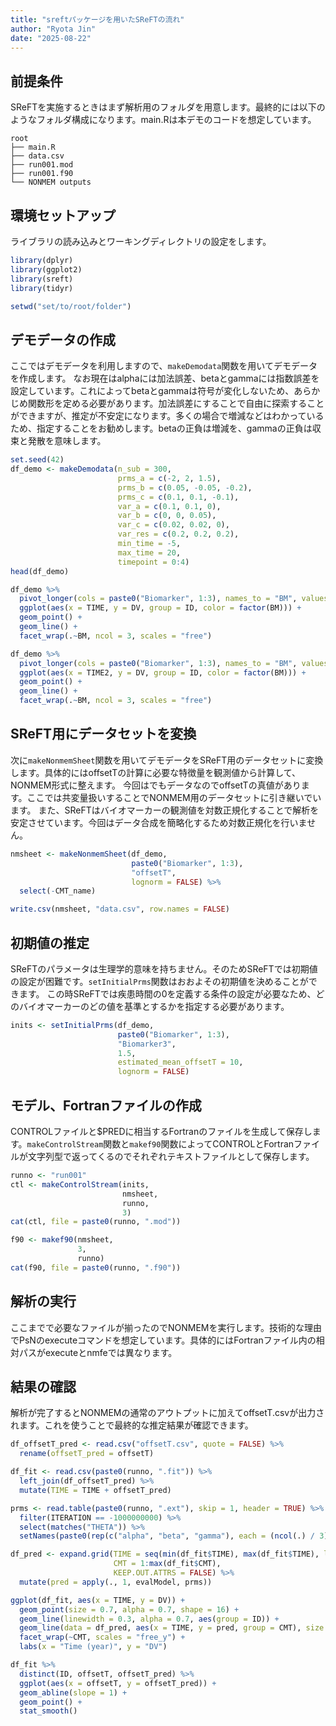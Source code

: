 ```yaml
---
title: "sreftパッケージを用いたSReFTの流れ"
author: "Ryota Jin"
date: "2025-08-22"
---
```


## 前提条件

SReFTを実施するときはまず解析用のフォルダを用意します。最終的には以下のようなフォルダ構成になります。main.Rは本デモのコードを想定しています。

```
root
├── main.R
├── data.csv
├── run001.mod
├── run001.f90
└── NONMEM outputs
```

## 環境セットアップ

ライブラリの読み込みとワーキングディレクトリの設定をします。

```r
library(dplyr)
library(ggplot2)
library(sreft)
library(tidyr)

setwd("set/to/root/folder")
```

## デモデータの作成

ここではデモデータを利用しますので、`makeDemodata`関数を用いてデモデータを作成します。
なお現在はalphaには加法誤差、betaとgammaには指数誤差を設定しています。これによってbetaとgammaは符号が変化しないため、あらかじめ関数形を定める必要があります。加法誤差にすることで自由に探索することができますが、推定が不安定になります。多くの場合で増減などはわかっているため、指定することをお勧めします。betaの正負は増減を、gammaの正負は収束と発散を意味します。

```r
set.seed(42)
df_demo <- makeDemodata(n_sub = 300,
                        prms_a = c(-2, 2, 1.5),
                        prms_b = c(0.05, -0.05, -0.2),
                        prms_c = c(0.1, 0.1, -0.1),
                        var_a = c(0.1, 0.1, 0),
                        var_b = c(0, 0, 0.05),
                        var_c = c(0.02, 0.02, 0),
                        var_res = c(0.2, 0.2, 0.2),
                        min_time = -5,
                        max_time = 20,
                        timepoint = 0:4)
head(df_demo)
```

``` r
df_demo %>%
  pivot_longer(cols = paste0("Biomarker", 1:3), names_to = "BM", values_to = "DV") %>%
  ggplot(aes(x = TIME, y = DV, group = ID, color = factor(BM))) +
  geom_point() +
  geom_line() +
  facet_wrap(.~BM, ncol = 3, scales = "free")

df_demo %>%
  pivot_longer(cols = paste0("Biomarker", 1:3), names_to = "BM", values_to = "DV") %>%
  ggplot(aes(x = TIME2, y = DV, group = ID, color = factor(BM))) +
  geom_point() +
  geom_line() +
  facet_wrap(.~BM, ncol = 3, scales = "free")
```

## SReFT用にデータセットを変換

次に`makeNonmemSheet`関数を用いてデモデータをSReFT用のデータセットに変換します。具体的にはoffsetTの計算に必要な特徴量を観測値から計算して、NONMEM形式に整えます。
今回はでもデータなのでoffsetTの真値があります。ここでは共変量扱いすることでNONMEM用のデータセットに引き継いでいます。
また、SReFTはバイオマーカーの観測値を対数正規化することで解析を安定させています。今回はデータ合成を簡略化するため対数正規化を行いません。

```r
nmsheet <- makeNonmemSheet(df_demo,
                           paste0("Biomarker", 1:3),
                           "offsetT",
                           lognorm = FALSE) %>%
  select(-CMT_name)

write.csv(nmsheet, "data.csv", row.names = FALSE)
```

## 初期値の推定

SReFTのパラメータは生理学的意味を持ちません。そのためSReFTでは初期値の設定が困難です。`setInitialPrms`関数はおおよその初期値を決めることができます。
この時SReFTでは疾患時間の0を定義する条件の設定が必要なため、どのバイオマーカーのどの値を基準とするかを指定する必要があります。

```r
inits <- setInitialPrms(df_demo,
                        paste0("Biomarker", 1:3),
                        "Biomarker3",
                        1.5,
                        estimated_mean_offsetT = 10,
                        lognorm = FALSE)
```

## モデル、Fortranファイルの作成

CONTROLファイルと$PREDに相当するFortranのファイルを生成して保存します。`makeControlStream`関数と`makef90`関数によってCONTROLとFortranファイルが文字列型で返ってくるのでそれぞれテキストファイルとして保存します。

```r
runno <- "run001"
ctl <- makeControlStream(inits,
                         nmsheet,
                         runno,
                         3)
cat(ctl, file = paste0(runno, ".mod"))

f90 <- makef90(nmsheet,
               3,
               runno)
cat(f90, file = paste0(runno, ".f90"))
```

## 解析の実行

ここまでで必要なファイルが揃ったのでNONMEMを実行します。技術的な理由でPsNのexecuteコマンドを想定しています。具体的にはFortranファイル内の相対パスがexecuteとnmfeでは異なります。

## 結果の確認

解析が完了するとNONMEMの通常のアウトプットに加えてoffsetT.csvが出力されます。これを使うことで最終的な推定結果が確認できます。

```r
df_offsetT_pred <- read.csv("offsetT.csv", quote = FALSE) %>%
  rename(offsetT_pred = offsetT)

df_fit <- read.csv(paste0(runno, ".fit")) %>%
  left_join(df_offsetT_pred) %>%
  mutate(TIME = TIME + offsetT_pred)

prms <- read.table(paste0(runno, ".ext"), skip = 1, header = TRUE) %>%
  filter(ITERATION == -1000000000) %>%
  select(matches("THETA")) %>%
  setNames(paste0(rep(c("alpha", "beta", "gamma"), each = (ncol(.) / 3)), 1:(ncol(.) / 3)))

df_pred <- expand.grid(TIME = seq(min(df_fit$TIME), max(df_fit$TIME), len = 100),
                       CMT = 1:max(df_fit$CMT),
                       KEEP.OUT.ATTRS = FALSE) %>%
  mutate(pred = apply(., 1, evalModel, prms))

ggplot(df_fit, aes(x = TIME, y = DV)) +
  geom_point(size = 0.7, alpha = 0.7, shape = 16) +
  geom_line(linewidth = 0.3, alpha = 0.7, aes(group = ID)) +
  geom_line(data = df_pred, aes(x = TIME, y = pred, group = CMT), size = 1.5, colour = "#3366FF") +
  facet_wrap(~CMT, scales = "free_y") +
  labs(x = "Time (year)", y = "DV")

df_fit %>%
  distinct(ID, offsetT, offsetT_pred) %>%
  ggplot(aes(x = offsetT, y = offsetT_pred)) +
  geom_abline(slope = 1) +
  geom_point() +
  stat_smooth()
```
